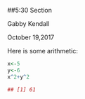 ##5:30 Section

Gabby Kendall

October 19,2017
 
Here is some arithmetic:
 
```r
x<-5
y<-6
x^2+y^2
```

```r
## [1] 61
```
